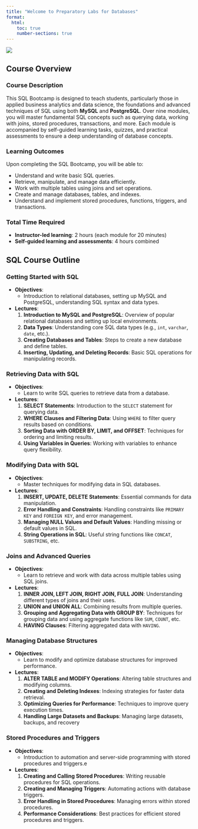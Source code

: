 ```yaml
---
title: "Welcome to Preparatory Labs for Databases"
format:
  html:
    toc: true
    number-sections: true
---
```


![](./templates/images/web-database-1.gif)

## Course Overview

### Course Description

This SQL Bootcamp is designed to teach students, particularly those in applied business analytics and data science, the foundations and advanced techniques of SQL using both **MySQL** and **PostgreSQL**. Over nine modules, you will master fundamental SQL concepts such as querying data, working with joins, stored procedures, transactions, and more. Each module is accompanied by self-guided learning tasks, quizzes, and practical assessments to ensure a deep understanding of database concepts.

### Learning Outcomes

Upon completing the SQL Bootcamp, you will be able to:

- Understand and write basic SQL queries.
- Retrieve, manipulate, and manage data efficiently.
- Work with multiple tables using joins and set operations.
- Create and manage databases, tables, and indexes.
- Understand and implement stored procedures, functions, triggers, and transactions.

### Total Time Required

- **Instructor-led learning**: 2 hours (each module for 20 minutes)
- **Self-guided learning and assessments**: 4 hours combined

## SQL Course Outline

### Getting Started with SQL

- **Objectives**: 
  - Introduction to relational databases, setting up MySQL and PostgreSQL, understanding SQL syntax and data types.
  
- **Lectures**:
  1. **Introduction to MySQL and PostgreSQL**: Overview of popular relational databases and setting up local environments.
  2. **Data Types**: Understanding core SQL data types (e.g., `int`, `varchar`, `date`, etc.).
  3. **Creating Databases and Tables**: Steps to create a new database and define tables.
  4. **Inserting, Updating, and Deleting Records**: Basic SQL operations for manipulating records.


### Retrieving Data with SQL

- **Objectives**: 
  - Learn to write SQL queries to retrieve data from a database.
  
- **Lectures**:
  1. **SELECT Statements**: Introduction to the `SELECT` statement for querying data.
  2. **WHERE Clauses and Filtering Data**: Using `WHERE` to filter query results based on conditions.
  3. **Sorting Data with ORDER BY, LIMIT, and OFFSET**: Techniques for ordering and limiting results.
  4. **Using Variables in Queries**: Working with variables to enhance query flexibility.


### Modifying Data with SQL

- **Objectives**: 
  - Master techniques for modifying data in SQL databases.
  
- **Lectures**:
  1. **INSERT, UPDATE, DELETE Statements**: Essential commands for data manipulation.
  2. **Error Handling and Constraints**: Handling constraints like `PRIMARY KEY` and `FOREIGN KEY`, and error management.
  3. **Managing NULL Values and Default Values**: Handling missing or default values in SQL.
  4. **String Operations in SQL**: Useful string functions like `CONCAT`, `SUBSTRING`, etc.



### Joins and Advanced Queries

- **Objectives**: 
  - Learn to retrieve and work with data across multiple tables using SQL joins.
  
- **Lectures**:
  1. **INNER JOIN, LEFT JOIN, RIGHT JOIN, FULL JOIN**: Understanding different types of joins and their uses.
  2. **UNION and UNION ALL**: Combining results from multiple queries.
  3. **Grouping and Aggregating Data with GROUP BY**: Techniques for grouping data and using aggregate functions like `SUM`, `COUNT`, etc.
  4. **HAVING Clauses**: Filtering aggregated data with `HAVING`.


### Managing Database Structures

- **Objectives**: 
  - Learn to modify and optimize database structures for improved performance.
  
- **Lectures**:
  1. **ALTER TABLE and MODIFY Operations**: Altering table structures and modifying columns.
  2. **Creating and Deleting Indexes**: Indexing strategies for faster data retrieval.
  3. **Optimizing Queries for Performance**: Techniques to improve query execution times.
  4. **Handling Large Datasets and Backups**: Managing large datasets, backups, and recovery


### Stored Procedures and Triggers

- **Objectives**: 
  - Introduction to automation and server-side programming with stored procedures and triggers.e
  
- **Lectures**:
  1. **Creating and Calling Stored Procedures**: Writing reusable procedures for SQL operations.
  2. **Creating and Managing Triggers**: Automating actions with database triggers.
  3. **Error Handling in Stored Procedures**: Managing errors within stored procedures.
  4. **Performance Considerations**: Best practices for efficient stored procedures and triggers.

